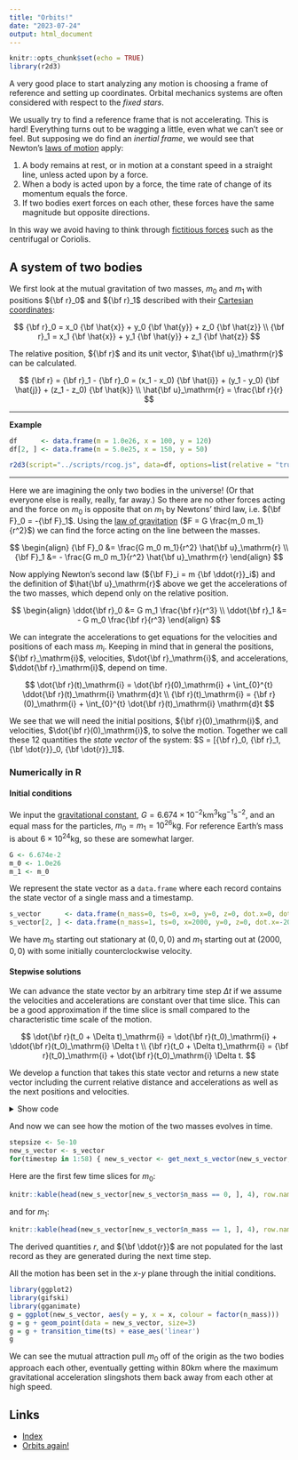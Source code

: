 ```yaml
---
title: "Orbits!"
date: "2023-07-24"
output: html_document
---
```


```r
knitr::opts_chunk$set(echo = TRUE)
library(r2d3)
```

A very good place to start analyzing any motion is choosing a frame of reference and setting up coordinates. Orbital mechanics systems are often considered with respect to the *fixed stars*.

We usually try to find a reference frame that is not accelerating. This is hard! Everything turns out to be wagging a little, even what we can't see or feel. But supposing we do find an *inertial frame*, we would see that Newton's [laws of motion](https://en.wikipedia.org/wiki/Newton's_laws_of_motion) apply:

1. A body remains at rest, or in motion at a constant speed in a straight line, unless acted upon by a force.
2. When a body is acted upon by a force, the time rate of change of its momentum equals the force.
3. If two bodies exert forces on each other, these forces have the same magnitude but opposite directions.

In this way we avoid having to think through [fictitious forces](https://en.wikipedia.org/wiki/Fictitious_force) such as the centrifugal or Coriolis.

## A system of two bodies

We first look at the mutual gravitation of two masses, $m_0$ and $m_1$ with positions ${\bf r}_0$ and ${\bf r}_1$ described with their [Cartesian coordinates](https://en.wikipedia.org/wiki/Cartesian_coordinate_system):

$$
{\bf r}_0 = x_0 {\bf \hat{x}} + y_0 {\bf \hat{y}} + z_0 {\bf \hat{z}} \\
{\bf r}_1 = x_1 {\bf \hat{x}} + y_1 {\bf \hat{y}} + z_1 {\bf \hat{z}}
$$

The relative position, ${\bf r}$ and its unit vector, $\hat{\bf u}_\mathrm{r}$ can be calculated.

$$
{\bf r} = {\bf r}_1 - {\bf r}_0 = (x_1 - x_0) {\bf \hat{i}} + (y_1 - y_0) {\bf \hat{j}} + (z_1 - z_0) {\bf \hat{k}} \\
\hat{\bf u}_\mathrm{r} = \frac{\bf r}{r}
$$

***

**Example**

```r
df      <- data.frame(m = 1.0e26, x = 100, y = 120)
df[2, ] <- data.frame(m = 5.0e25, x = 150, y = 50)
```

```r
r2d3(script="../scripts/rcog.js", data=df, options=list(relative = "true", lines = "true", text = "true", masses = "true"))
```

***

Here we are imagining the only two bodies in the universe! (Or that everyone else is really, really, far away.) So there are no other forces acting and the force on $m_0$ is opposite that on $m_1$ by Newtons' third law, i.e.  ${\bf F}_0 = -{\bf F}_1$. Using the [law of gravitation](https://en.wikipedia.org/wiki/Newton%27s_law_of_universal_gravitation) ($F = G \frac{m_0 m_1}{r^2}$) we can find the force acting on the line between the masses.

$$
\begin{align}
{\bf F}_0 &= \frac{G m_0 m_1}{r^2} \hat{\bf u}_\mathrm{r} \\
{\bf F}_1 &= - \frac{G m_0 m_1}{r^2} \hat{\bf u}_\mathrm{r}
\end{align}
$$

Now applying Newton's second law (${\bf F}_i = m {\bf \ddot{r}}_i$) and the definition of $\hat{\bf u}_\mathrm{r}$ above we get the accelerations of the two masses, which depend only on the relative position.

$$
\begin{align}
\ddot{\bf r}_0 &= G m_1 \frac{\bf r}{r^3} \\
\ddot{\bf r}_1 &= - G m_0 \frac{\bf r}{r^3}
\end{align}
$$

We can integrate the accelerations to get equations for the velocities and positions of each mass $m_\mathrm{i}$. Keeping in mind that in general the positions, ${\bf r}_\mathrm{i}$, velocities, $\dot{\bf r}_\mathrm{i}$, and accelerations, $\ddot{\bf r}_\mathrm{i}$, depend on time.

$$
\dot{\bf r}(t)_\mathrm{i} =  \dot{\bf r}(0)_\mathrm{i} + \int_{0}^{t} \ddot{\bf r}(t)_\mathrm{i} \mathrm{d}t \\
{\bf r}(t)_\mathrm{i} = {\bf r}(0)_\mathrm{i} + \int_{0}^{t} \dot{\bf r}(t)_\mathrm{i} \mathrm{d}t
$$

We see that we will need the initial positions, ${\bf r}(0)_\mathrm{i}$, and velocities, $\dot{\bf r}(0)_\mathrm{i}$, to solve the motion. Together we call these 12 quantities the *state vector* of the system: $S = [{\bf r}_0, {\bf r}_1, {\bf \dot{r}}_0, {\bf \dot{r}}_1]$.

### Numerically in R

#### Initial conditions

We input the [gravitational constant](https://en.wikipedia.org/wiki/Gravitational_constant), $G = 6.674 \times 10^{-2} \text{km}^3 \text{kg}^{-1} \text{s}^{-2}$, and an equal mass for the particles, $m_0 = m_1 = 10^{26} \text{kg}$. For reference Earth's mass is about $6 \times 10^{24} \text{kg}$, so these are somewhat larger.

```r
G <- 6.674e-2
m_0 <- 1.0e26
m_1 <- m_0
```

We represent the state vector as a `data.frame` where each record contains the state vector of a single mass and a timestamp.

```r
s_vector      <- data.frame(n_mass=0, ts=0, x=0, y=0, z=0, dot.x=0, dot.y=0, dot.z=0)
s_vector[2, ] <- data.frame(n_mass=1, ts=0, x=2000, y=0, z=0, dot.x=-2000, dot.y=500, dot.z=0)
```

We have $m_0$ starting out stationary at $(0, 0, 0)$ and $m_1$ starting out at $(2000, 0, 0)$ with some initially counterclockwise velocity.

#### Stepwise solutions

We can advance the state vector by an arbitrary time step $\Delta t$ if we assume the velocities and accelerations are constant over that time slice. This can be a good approximation if the time slice is small compared to the characteristic time scale of the motion.

$$
\dot{\bf r}(t_0 + \Delta t)_\mathrm{i} = \dot{\bf r}(t_0)_\mathrm{i} + \ddot{\bf r}(t_0)_\mathrm{i} \Delta t \\
{\bf r}(t_0 + \Delta t)_\mathrm{i} =  {\bf r}(t_0)_\mathrm{i} + \dot{\bf r}(t_0)_\mathrm{i} \Delta t.
$$

We develop a function that takes this state vector and returns a new state vector including the current relative distance and accelerations as well as the next positions and velocities.

<details>
<summary>Show code</summary>
```r
#' Get relative distance and accelerations from initial positions
#' @return A data frame containing the relative distance and accelerations
get_derived_initial_values <- function(pos_0, pos_1) {
  # initial distance
  r0 <- sqrt(sum((pos_1 - pos_0)^2))
  # initial accelerations
  ddot_r0_0 <- m_1 * G * (pos_1 - pos_0) / (r0^3)
  ddot_r0_1 <- m_0 * G * (pos_0 - pos_1) / (r0^3)
  init_vals <- data.frame(r=r0, ddot_r0=ddot_r0_0, ddot_r1=ddot_r0_1)
  init_vals
}

#' Step forward linearly
step <- function(initial, dot_initial, delta) {
  final <- initial + dot_initial * delta
  final
}

#' Return new state vector after advancing by stepsize
#'
#' @return A data frame containing the original state vector with new values
#'         appended after stepsize as well as the derived initial quantities
get_next_s_vector <- function(s_vector, stepsize=1) {
  if (nrow(s_vector) < 2) {
    return(666)
  }
  # extract current positions (last rows)
  pos_0 <- s_vector[nrow(s_vector) - 1, 3:5]
  pos_1 <- s_vector[nrow(s_vector), 3:5]
  # extract current velocities (last rows)
  vel_0 <- s_vector[nrow(s_vector) - 1, 6:8]
  vel_1 <- s_vector[nrow(s_vector), 6:8]

  # calculate current distance and accelerations
  init_vals = get_derived_initial_values(pos_0, pos_1)

  # annotate current state vector with derived initial values
  s_vector[nrow(s_vector) - 1, 9:12] <- data.frame(init_vals[1], init_vals[2:4])
  s_vector[nrow(s_vector), 9:12] <- data.frame(init_vals[1], init_vals[5:7])

  # step forward
  new_pos_0 <- step(pos_0, vel_0, stepsize)
  new_pos_1 <- step(pos_1, vel_1, stepsize)
  new_vel_0 <- step(vel_0, init_vals[2:4], stepsize)
  new_vel_1 <- step(vel_1, init_vals[5:7], stepsize)
  s_vector[nrow(s_vector) + 1, 1:8] <- data.frame(n_mass=0, ts=s_vector[nrow(s_vector) - 1, 2] + stepsize,
                                                  new_pos_0, new_vel_0)
  s_vector[nrow(s_vector) + 1, 1:8] <- data.frame(n_mass=1, ts=s_vector[nrow(s_vector) - 1, 2] + stepsize,
                                                  new_pos_1, new_vel_1)
  s_vector
}
```
</details>

And now we can see how the motion of the two masses evolves in time.

```r
stepsize <- 5e-10
new_s_vector <- s_vector
for(timestep in 1:58) { new_s_vector <- get_next_s_vector(new_s_vector, stepsize) }
```

Here are the first few time slices for $m_0$:

```r
knitr::kable(head(new_s_vector[new_s_vector$n_mass == 0, ], 4), row.names=FALSE, digits=9)
```

and for $m_1$:

```r
knitr::kable(head(new_s_vector[new_s_vector$n_mass == 1, ], 4), row.names=FALSE, digits=9)
```

The derived quantities $r$, and ${\bf \ddot{r}}$ are not populated for the last record as they are generated during the next time step.

All the motion has been set in the $x$-$y$ plane through the initial conditions.

```r
library(ggplot2)
library(gifski)
library(gganimate)
g = ggplot(new_s_vector, aes(y = y, x = x, colour = factor(n_mass)))
g = g + geom_point(data = new_s_vector, size=3)
g = g + transition_time(ts) + ease_aes('linear')
g
```

We can see the mutual attraction pull $m_0$ off of the origin as the two bodies approach each other, eventually getting within $80 \text{km}$ where the maximum gravitational acceleration slingshots them back away from each other at high speed.

## Links

- [Index](./index.html)
- [Orbits again!](./orbits2.html)
